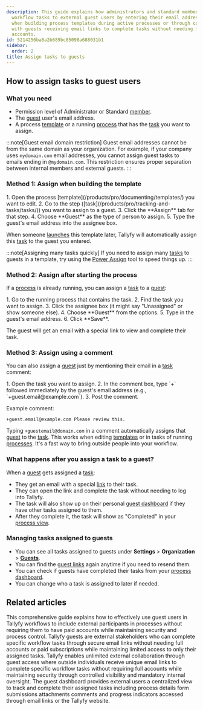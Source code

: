 ```yaml
---
description: This guide explains how administrators and standard members can assign
  workflow tasks to external guest users by entering their email addresses either
  when building process templates during active processes or through comment mentions
  with guests receiving email links to complete tasks without needing full Tallyfy
  accounts.
id: 5214256ba8a2b689bc85098a688031b1
sidebar:
  order: 2
title: Assign tasks to guests
---
```



## How to assign tasks to guest users

### What you need
- Permission level of Administrator or Standard [member](/products/pro/documenting/members/).
- The [guest](/products/pro/documenting/guests/) user's email address.
- A process [template](/products/pro/documenting/templates/) or a running [process](/products/pro/tracking-and-tasks/processes/) that has the [task](/products/pro/tracking-and-tasks/tasks/) you want to assign.

:::note[Guest email domain restriction]
Guest email addresses cannot be from the same domain as your organization. For example, if your company uses `mydomain.com` email addresses, you cannot assign guest tasks to emails ending in `@mydomain.com`. This restriction ensures proper separation between internal members and external guests.
:::

### Method 1: Assign when building the template

<Steps>
1. Open the process [template](/products/pro/documenting/templates/) you want to edit.
2. Go to the step ([task](/products/pro/tracking-and-tasks/tasks/)) you want to assign to a guest.
3. Click the **Assign** tab for that step.
4. Choose **Guest** as the type of person to assign.
5. Type the guest's email address into the assignee box.
</Steps>

When someone [launches](/products/pro/launching/) this template later, Tallyfy will automatically assign this [task](/products/pro/tracking-and-tasks/tasks/) to the guest you entered.

:::note[Assigning many tasks quickly]
If you need to assign many [tasks](/products/pro/tracking-and-tasks/tasks/) to guests in a template, try using the [Power Assign](/products/pro/documenting/templates/how-can-power-tools-enhance-my-tallyfy-experience/) tool to speed things up.
:::

### Method 2: Assign after starting the process

If a [process](/products/pro/tracking-and-tasks/processes/) is already running, you can assign a [task](/products/pro/tracking-and-tasks/tasks/) to a [guest](/products/pro/documenting/guests/):

<Steps>
1. Go to the running process that contains the task.
2. Find the task you want to assign.
3. Click the assignee box (it might say "Unassigned" or show someone else).
4. Choose **Guest** from the options.
5. Type in the guest's email address.
6. Click **Save**.
</Steps>

The guest will get an email with a special link to view and complete their task.

### Method 3: Assign using a comment

You can also assign a [guest](/products/pro/documenting/guests/) just by mentioning their email in a [task](/products/pro/tracking-and-tasks/tasks/) comment:

<Steps>
1. Open the task you want to assign.
2. In the comment box, type `+` followed immediately by the guest's email address (e.g., `+guest.email@example.com`).
3. Post the comment.
</Steps>

Example comment:
```
+guest.email@example.com Please review this.
```

Typing `+guestemail@domain.com` in a comment automatically assigns that [guest](/products/pro/documenting/guests/) to the [task](/products/pro/tracking-and-tasks/tasks/). This works when editing [templates](/products/pro/documenting/templates/) or in tasks of running [processes](/products/pro/tracking-and-tasks/processes/). It's a fast way to bring outside people into your workflow.

### What happens after you assign a task to a guest?

When a [guest](/products/pro/documenting/guests/) gets assigned a [task](/products/pro/tracking-and-tasks/tasks/):
- They get an email with a special [link](/products/pro/documenting/guests/how-to-find-a-guest-task-link-in-tallyfy/) to their task.
- They can open the link and complete the task without needing to log into Tallyfy.
- The task will also show up on their personal [guest dashboard](/products/pro/documenting/guests/how-can-guests-monitor-their-processes-on-tallyfy/) if they have other tasks assigned to them.
- After they complete it, the task will show as "Completed" in your [process view](/products/pro/tracking-and-tasks/tracker-view/).

### Managing tasks assigned to guests

- You can see all tasks assigned to guests under **Settings** > **Organization** > **[Guests](/products/pro/documenting/guests/)**.
- You can find the [guest links](/products/pro/documenting/guests/how-to-find-a-guest-task-link-in-tallyfy/) again anytime if you need to resend them.
- You can check if guests have completed their tasks from your [process dashboard](/products/pro/tracking-and-tasks/tracker-view/).
- You can change who a task is assigned to later if needed.


## Related articles
<CardGrid>
<LinkTitleCard header="<b>Guests > Complete guide to guest user management</b>" href="/products/pro/documenting/guests/guest-user-guide/" > This comprehensive guide explains how to effectively use guest users in Tallyfy workflows to include external participants in processes without requiring them to have paid accounts while maintaining security and process control. </LinkTitleCard>
<LinkTitleCard header="<b>Guests > What is a guest</b>" href="/products/pro/documenting/guests/what-is-a-guest/" > Tallyfy guests are external stakeholders who can complete specific workflow tasks through secure email links without needing full accounts or paid subscriptions while maintaining limited access to only their assigned tasks. </LinkTitleCard>
<LinkTitleCard header="<b>Documenting > Guests</b>" href="/products/pro/documenting/guests/" > Tallyfy enables unlimited external collaboration through guest access where outside individuals receive unique email links to complete specific workflow tasks without requiring full accounts while maintaining security through controlled visibility and mandatory internal oversight. </LinkTitleCard>
<LinkTitleCard header="<b>Guests > The guest view</b>" href="/products/pro/documenting/guests/how-can-guests-monitor-their-processes-on-tallyfy/" > The guest dashboard provides external users a centralized view to track and complete their assigned tasks including process details form submissions attachments comments and progress indicators accessed through email links or the Tallyfy website. </LinkTitleCard>
</CardGrid>
